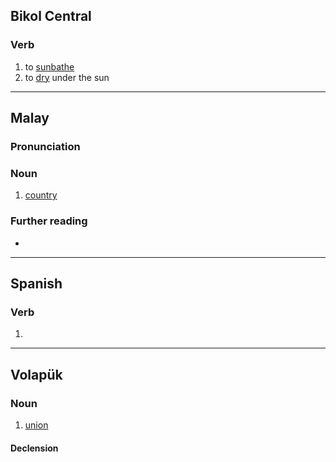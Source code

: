 {{also|baläd}}
==Bikol Central==

===Verb===
{{head|bcl|verb|balád}}

# to [[sunbathe]]
# to [[dry]] under the sun

----

==Malay==

===Pronunciation===
{{rfp|ms}}

===Noun===
{{ms-noun|j=بلد}}

# [[country]]

===Further reading===
* {{R:PRPM}}

----

==Spanish==

===Verb===
{{head|es|verb form}}

# {{es-verb form of|ending=ar|mood=imperative|sense=affirmative|pers=2|formal=no|number=plural|balar|region=Spain}}

----

==Volapük==

===Noun===
{{vo-noun}}

# [[union]]

====Declension====
{{vo-decl-noun}}